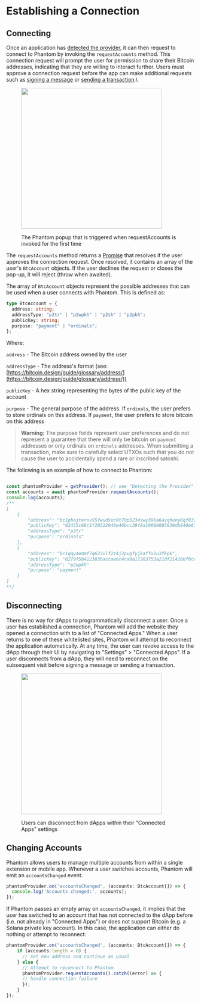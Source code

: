 # Establishing a Connection

## Connecting

Once an application has [detected the provider](detecting-the-provider.md), it can then request to connect to Phantom by invoking the `requestAccounts` method. This connection request will prompt the user for permission to share their Bitcoin addresses, indicating that they are willing to interact further. Users must approve a connection request before the app can make additional requests such as [signing a message](signing-a-message.md) or [sending a transaction](../ethereum-monad-testnet-base-and-polygon/sending-a-transaction.md).\


<figure><img src="../.gitbook/assets/image (16).png" alt="" width="375" /><figcaption><p>The Phantom popup that is triggered when requestAccounts is invoked for the first time</p></figcaption></figure>

The `requestAccounts` method returns a [Promise](https://developer.mozilla.org/en-US/docs/Web/JavaScript/Reference/Global_Objects/Promise) that resolves if the user approves the connection request. Once resolved, it contains an array of the user's `BtcAccount` objects. If the user declines the request or closes the pop-up, it will reject (throw when awaited).

The array of `BtcAccount` objects represent the possible addresses that can be used when a user connects with Phantom. This is defined as:

```typescript
type BtcAccount = {
  address: string;
  addressType: "p2tr" | "p2wpkh" | "p2sh" | "p2pkh";
  publicKey: string;
  purpose: "payment" | "ordinals";
};
```

Where:

`address` - The Bitcoin address owned by the user

`addressType` - The address's format (see: [https://bitcoin.design/guide/glossary/address/](https://bitcoin.design/guide/glossary/address/))

`publicKey` - A hex string representing the bytes of the public key of the account

`purpose` - The general purpose of the address. If `ordinals`, the user prefers to store ordinals on this address. If `payment`, the user prefers to store bitcoin on this address

> **Warning:** The purpose fields represent user preferences and do not represent a guarantee that there will only be bitcoin on `payment` addresses or only ordinals on `ordinals` addresses. When submitting a transaction, make sure to carefully select UTXOs such that you do not cause the user to accidentally spend a rare or inscribed satoshi.

The following is an example of how to connect to Phantom:

```typescript

const phantomProvider = getProvider(); // see "Detecting the Provider"
const accounts = await phantomProvider.requestAccounts();
console.log(accounts);
/**
[
    {
        "address": "bc1phajtersv55fwud5xr0t70p5234swy396a6avqhuny0qf83zssvrsm7tl4q",
        "publicKey": "02435c68c1f20522946e46bcc39f8a19088095939db840e874e1ad2c18f0f2361c"
        "addressType": "p2tr"
        "purpose": "ordinals"
    },
    {
        "address": "bc1qqy4emmf7q623vlf2z4j3pvgfyjkaffx2u3fkpk",
        "publicKey": "0279f5b4123030accae6c4ca9a17263753a21df2142bbf0ced940d28ca613e87f9"
        "addressType": "p2wpkh"
        "purpose": "payment"
    }
]
**/
```

## Disconnecting

There is no way for dApps to programmatically disconnect a user. Once a user has established a connection, Phantom will add the website they opened a connection with to a list of "Connected Apps." When a user returns to one of these whitelisted sites, Phantom will attempt to reconnect the application automatically. At any time, the user can revoke access to the dApp through their UI by navigating to "Settings" > "Connected Apps". If a user disconnects from a dApp, they will need to reconnect on the subsequent visit before signing a message or sending a transaction.

<figure><img src="../.gitbook/assets/image (17).png" alt="" width="375" /><figcaption><p>Users can disconnect from dApps within their "Connected Apps" settings</p></figcaption></figure>

## Changing Accounts

Phantom allows users to manage multiple accounts from within a single extension or mobile app. Whenever a user switches accounts, Phantom will emit an `accountsChanged` event.

```typescript
phantomProvider.on('accountsChanged', (accounts: BtcAccount[]) => {
  console.log('Accounts changed:', accounts);
});
```

If Phantom passes an empty array on `accountsChanged`, it implies that the user has switched to an account that has not connected to the dApp before (i.e. not already in "Connected Apps") or does not support Bitcoin (e.g. a Solana private key account). In this case, the application can either do nothing or attempt to reconnect:

```typescript
phantomProvider.on('accountsChanged', (accounts: BtcAccount[]) => {
    if (accounts.length > 0) {
      // Set new address and continue as usual
    } else {
      // Attempt to reconnect to Phantom
      phantomProvider.requestAccounts().catch((error) => {
      // handle connection failure
      });
    }
});
```
